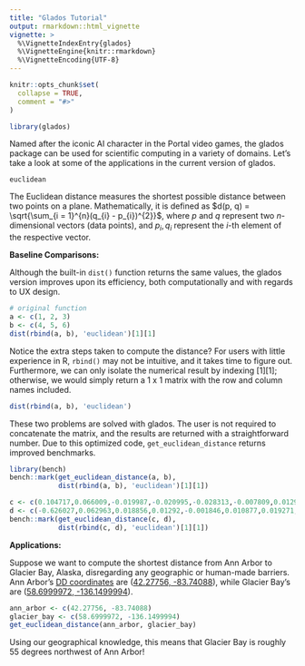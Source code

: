 ```yaml
---
title: "Glados Tutorial"
output: rmarkdown::html_vignette
vignette: >
  %\VignetteIndexEntry{glados}
  %\VignetteEngine{knitr::rmarkdown}
  %\VignetteEncoding{UTF-8}
---
```


```r
knitr::opts_chunk$set(
  collapse = TRUE,
  comment = "#>"
)
```

```r
library(glados)
```

Named after the iconic AI character in the Portal video games, the glados package can be used for scientific computing in a variety of domains. Let's take a look at some of the applications in the current version of glados.

`euclidean`

The Euclidean distance measures the shortest possible distance between two points on a plane. Mathematically, it is defined as $d(p, q) = \sqrt{\sum_{i = 1}^{n}(q_{i} - p_{i})^{2}}$, where $p$ and $q$ represent two $n$-dimensional vectors (data points), and $p_{i}, q_{i}$ represent the $i$-th element of the respective vector.

**Baseline Comparisons:**

Although the built-in `dist()` function returns the same values, the glados version improves upon its efficiency, both computationally and with regards to UX design.

```r
# original function 
a <- c(1, 2, 3)
b <- c(4, 5, 6)
dist(rbind(a, b), 'euclidean')[1][1]
```

Notice the extra steps taken to compute the distance? For users with little experience in R, `rbind()` may not be intuitive, and it takes time to figure out. Furthermore, we can only isolate the numerical result by indexing [1][1]; otherwise, we would simply return a 1 x 1 matrix with the row and column names included.

```r
dist(rbind(a, b), 'euclidean')
```

These two problems are solved with glados. The user is not required to concatenate the matrix, and the results are returned with a straightforward number. Due to this optimized code, `get_euclidean_distance` returns improved benchmarks.

```r
library(bench) 
bench::mark(get_euclidean_distance(a, b),
            dist(rbind(a, b), 'euclidean')[1][1])
```

```r
c <- c(0.104717,0.066009,-0.019987,-0.020995,-0.028313,-0.007809,0.012926,-0.007384,-0.043359,-0.018224,0,0.007343,-0.019177,0.005367,0.00665,-0.005701,0.019818,-0.00152,-0.003645,0.024512,0.010731,-0.00507,-0.002958,-0.009399,-0.002515)
d <- c(-0.626027,0.062963,0.018856,0.01292,-0.001846,0.010877,0.019271,-0.004384,-0.02127,0.002734,0.001786,-0.003597,-0.014717,0,-0.015336,0.0118,-0.002086,0.044721,-0.019986,0.005127,-0.005241,-0.001978,-0.00037,0.003012,-0.002036)
bench::mark(get_euclidean_distance(c, d),
            dist(rbind(c, d), 'euclidean')[1][1])
```

**Applications:**

Suppose we want to compute the shortest distance from Ann Arbor to Glacier Bay, Alaska, disregarding any geographic or human-made barriers. Ann Arbor's [DD coordinates](https://en.wikipedia.org/wiki/Decimal_degrees#:~:text=Decimal%20degrees%20(DD)%20is%20a,as%20OpenStreetMap%2C%20and%20GPS%20devices.) are ([42.27756, -83.74088](https://latitude.to/map/us/united-states/cities/ann-arbor)), while Glacier Bay's are ([58.6999972, -136.1499994](https://latitude.to/articles-by-country/us/united-states/31627/glacier-bay-basin)).

```r
ann_arbor <- c(42.27756, -83.74088) 
glacier_bay <- c(58.6999972, -136.1499994)
get_euclidean_distance(ann_arbor, glacier_bay)
```

Using our geographical knowledge, this means that Glacier Bay is roughly 55 degrees northwest of Ann Arbor!
